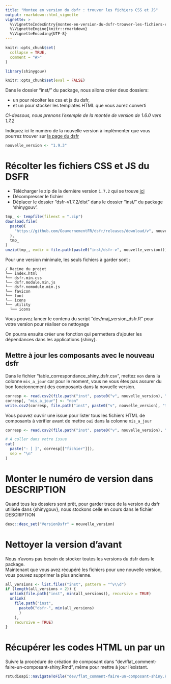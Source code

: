 ```yaml
---
title: "Montee en version du dsfr : trouver les fichiers CSS et JS"
output: rmarkdown::html_vignette
vignette: >
  %\VignetteIndexEntry{montee-en-version-du-dsfr-trouver-les-fichiers-css-et-js}
  %\VignetteEngine{knitr::rmarkdown}
  %\VignetteEncoding{UTF-8}
---
```


```r
knitr::opts_chunk$set(
  collapse = TRUE,
  comment = "#>"
)
```

```r
library(shinygouv)
```

<!-- WARNING - This vignette is generated by {fusen} from /dev/flat_montee_version_dsfr.Rmd: do not edit by hand -->

```r
knitr::opts_chunk$set(eval = FALSE)
```

Dans le dossier "inst/" du package, nous allons créer deux dossiers:

- un pour récolter les css et js du dsfr, 
- et un pour stocker les templates HTML que vous aurez converti

_Ci-dessous, nous prenons l'exemple de la montée de version de 1.6.0 vers 1.7.2_

Indiquez ici le numéro de la nouvelle version à implémenter que vous pourrez trouver sur [la page du dsfr](https://gouvfr.atlassian.net/wiki/spaces/DB/pages/223019574/D+veloppeurs)


```r
nouvelle_version <- "1.9.3"
```

# Récolter les fichiers CSS et JS du DSFR

- Télécharger le zip de la dernière version `1.7.2` qui se trouve [ici](https://gouvfr.atlassian.net/wiki/spaces/DB/pages/223019574/D+veloppeurs)
- Décompresser le fichier
- Déplacer le dossier "dsfr-v1.7.2/dist" dans le dossier "inst/" du package 'shinygouv'.

```r
tmp_ <- tempfile(fileext = ".zip")
download.file(
  paste0(
    "https://github.com/GouvernementFR/dsfr/releases/download/v", nouvelle_version, "/dsfr-v", nouvelle_version, ".zip"
  ),
  tmp_
)
unzip(tmp_, exdir = file.path(paste0("inst/dsfr-v", nouvelle_version)))
```

Pour une version minimale, les seuls fichiers à garder sont :

```
/ Racine du projet
└── index.html
└── dsfr.min.css
└── dsfr.module.min.js
└── dsfr.nomodule.min.js
└── favicon
└── font
└── icons
└── utility
  └── icons
```

Vous pouvez lancer le contenu du script "dev/maj_version_dsfr.R" pour votre version pour réaliser ce nettoyage

On pourra ensuite créer une fonction qui permettera d'ajouter les dépendances dans les applications {shiny}.


## Mettre à jour les composants avec le nouveau dsfr

Dans le fichier "table_correspondance_shiny_dsfr.csv", mettez `non` dans la colonne `mis_a_jour` car pour le moment, vous ne vous êtes pas assurer du bon foncionnement des composants dans la novuelle version.

```r
corresp <- read.csv2(file.path("inst", paste0("v", nouvelle_version), "table_correspondance_shiny_dsfr.csv"))
corresp[, "mis_a_jour"] <- "non"
write.csv2(corresp, file.path("inst", paste0("v", nouvelle_version), "table_correspondance_shiny_dsfr.csv"))
```

Vous pouvez ouvrir une issue pour lister tous les fichiers HTML de composants à vérifier avant de mettre `oui` dans la colonne `mis_a_jour`

```r
corresp <- read.csv2(file.path("inst", paste0("v", nouvelle_version), "table_correspondance_shiny_dsfr.csv"))

# A coller dans votre issue
cat(
  paste("- [ ]", corresp[["fichier"]]),
  sep = "\n"
)
```

# Monter le numéro de version dans DESCRIPTION

Quand tous les dossiers sont prêt, pour garder trace de la version du dsfr utilisée dans {shinygouv}, nous stockons celle en cours dans le fichier DESCRIPTION


```r
desc::desc_set("VersionDsfr" = nouvelle_version)
```

# Nettoyer la version d'avant

Nous n'avons pas besoin de stocker toutes les versions du dsfr dans le package.  
Maintenant que vous avez récupéré les fichiers pour une nouvelle version, vous pouvez supprimer la plus ancienne.  


```r
all_versions <- list.files("inst", pattern = "^v\\d")
if (length(all_versions > 2)) {
  unlink(file.path("inst", min(all_versions)), recursive = TRUE)
  unlink(
    file.path("inst",
      paste0("dsfr-", min(all_versions)
      )
    ),
    recursive = TRUE)
}
```

# Récupérer les codes HTML un par un

Suivre la procédure de création de composant dans "dev/flat_comment-faire-un-composant-shiny.Rmd", même pour mettre à jour l'existant.


```r
rstudioapi::navigateToFile("dev/flat_comment-faire-un-composant-shiny.Rmd")
```

